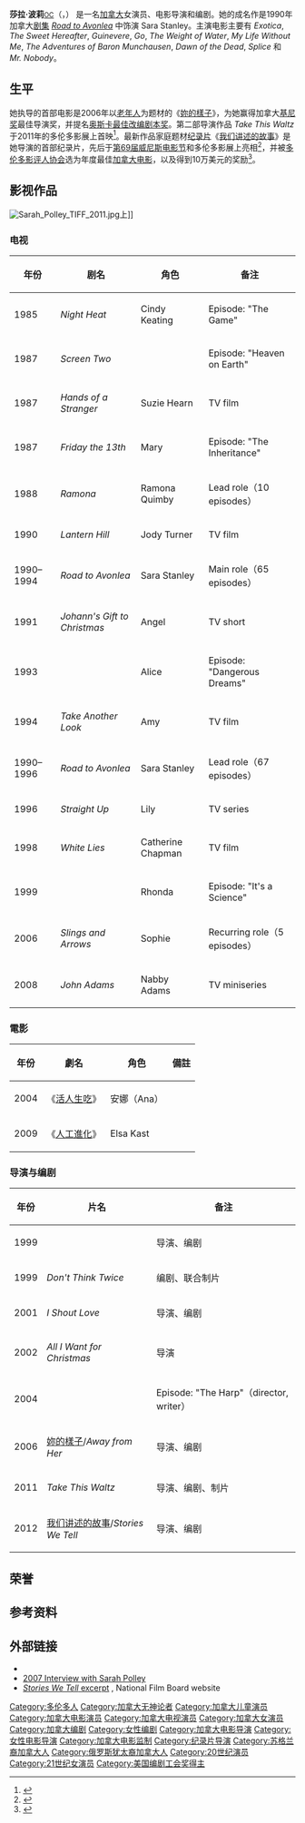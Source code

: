 {{noteTA
|1=zh-hans:波利;zh-hant:波莉;
|2=zh-hans:萨拉;zh-hant:莎拉;
}}
{{Infobox person
| image       = Flickr - nicogenin - Sarah Polley 66ème Festival de Venise (Mostra).jpg
| name        = Sarah Polley
| caption     = 出席2009年9月的[[第66届威尼斯影展|第66届威尼斯影展]]
| birth_name  =
| birth_date  = {{Birth date and age|1979|1|8}}
| birth_place = {{CAN}}[[多倫多|多倫多]]
| death_date   = 
| death_place  = 
| occupation  = 电影导演、编剧、女演员
| yearsactive = 1985–至今
| website     =
| spouse      = [[David_Wharnsby|David Wharnsby]]（2003–2008; 离婚）<br>David Sandomierski（2011–现在） 
| partner     =
| children    = 1 个女儿
}}

'''莎拉·波莉'''<small>[[加拿大勋章|OC]]</small>（{{lang-en|Sarah E. Polley}}，{{bd|1979年|1月8日}}） 是一名[[加拿大|加拿大]]女演员、电影导演和编剧。她的成名作是1990年加拿大[[剧集|剧集]] ''[[Road_to_Avonlea|Road to Avonlea]]'' 中饰演 Sara Stanley。主演电影主要有 ''Exotica'', ''The Sweet Hereafter'', ''Guinevere'', ''Go'', ''The Weight of Water'', ''My Life Without Me'', ''The Adventures of Baron Munchausen'', ''Dawn of the Dead'', ''Splice'' 和 ''Mr. Nobody''。

==生平==
她执导的首部电影是2006年以[[老年人|老年人]]为题材的《[[妳的樣子|妳的樣子]]》，为她赢得加拿大[[基尼奖|基尼奖]]最佳导演奖，并提名[[奥斯卡最佳改编剧本奖|奥斯卡最佳改编剧本奖]]。第二部导演作品 ''Take This Waltz'' 于2011年的多伦多影展上首映<ref>{{cite news|title=TIFF 2011: U2, Brad Pitt, George Clooney Films Featured At 2011 Toronto International Film Festival|url=http://www.huffingtonpost.ca/2011/07/26/tiff-brad-pitt-2011-george-clooney-u2_n_909633.html#s316195&title=U2|accessdate=August 25, 2011|newspaper=The Huffington Post|date=July 26, 2011|archive-date=2011-12-08|archive-url=https://web.archive.org/web/20111208021030/http://www.huffingtonpost.ca/2011/07/26/tiff-brad-pitt-2011-george-clooney-u2_n_909633.html#s316195&title=U2|dead-url=no}}</ref>。最新作品家庭题材[[纪录片|纪录片]]《[[我们讲述的故事|我们讲述的故事]]》是她导演的首部纪录片，先后于[[第69届威尼斯电影节|第69届威尼斯电影节]]和多伦多影展上亮相<ref>{{cite news|author=Adam Benzine|title=Exclusive: TIFF to host Polley's "Stories," Kastner's "Disco"|url=http://realscreen.com/2012/07/23/exclusive-tiff-to-host-polleys-stories-kastners-disco|accessdate=August 8, 2012|newspaper=Realscreen|date=July 23, 2012}}</ref>，并被[[多伦多影评人协会|多伦多影评人协会]]选为年度最佳[[加拿大电影|加拿大电影]]，以及得到10万美元的奖励<ref name=cbc2013>{{cite news|title=Sarah Polley doc wins Toronto critics' $100K prize|url=http://www.cbc.ca/news/arts/story/2013/01/08/tfca-best-canadian-film.html|accessdate=January 9, 2013|newspaper=[[CBC_News|CBC News]]|date=January 8, 2013}}</ref>。

==影视作品==
[[File:Sarah_Polley_TIFF_2011.jpg|thumb]]上]]

===电视===
{| class="wikitable sortable"
|-
! 年份
! 剧名
! 角色
! class="unsortable" | 备注
|-
|1985
|''Night Heat''
|Cindy Keating
|Episode: "The Game"
|-
|1987
|''Screen Two''
|
|Episode: "Heaven on Earth"
|-
|1987
|''Hands of a Stranger''
|Suzie Hearn
|TV film
|-
|1987
|''Friday the 13th''
|Mary
|Episode: "The Inheritance"
|-
|1988
|''Ramona''
|Ramona Quimby
|Lead role（10 episodes）
|-
|1990
|''Lantern Hill''
|Jody Turner
|TV film
|-
|1990–1994
|''Road to Avonlea''
|Sara Stanley
|Main role（65 episodes）
|-
|1991
|''Johann's Gift to Christmas''
|Angel
|TV short
|-
|1993
|''{{sortname|The|Hidden Room|nolink=1}}''
|Alice
|Episode: "Dangerous Dreams"
|-
|1994
|''Take Another Look''
|Amy
|TV film
|-
|1990–1996
|''Road to Avonlea''
|Sara Stanley
|Lead role（67 episodes）
|-
|1996
|''Straight Up''
|Lily
|TV series
|-
|1998
|''White Lies''
|Catherine Chapman
|TV film
|-
|1999
|''{{sortname|The|Industry|Made in Canada}}''
|Rhonda
|Episode: "It's a Science"
|-
|2006
|''Slings and Arrows''
|Sophie
|Recurring role（5 episodes）
|-
|2008
|''John Adams''
|Nabby Adams
|TV miniseries
|}
===電影===
{| class="wikitable sortable"
|-
! 年份
! 劇名
! 角色
! class="unsortable" | 備註
|-
|2004
|《[[活人生吃|活人生吃]]》
| 安娜（Ana）
|
|-
|2009
|《[[人工進化|人工進化]]》
| Elsa Kast
|
|}

===导演与编剧===
{| class="wikitable sortable"
|-
! 年份
! 片名
! class="unsortable" | 备注
|-
| 1999
| ''{{sortname|The|Best Day of My Life|nolink=1}}''
| 导演、编剧
|-
| 1999
| ''Don't Think Twice''
| 编剧、联合制片
|-
| 2001
| ''I Shout Love''
| 导演、编剧
|-
| 2002
| ''All I Want for Christmas''
| 导演
|-
| 2004
| ''{{sortname|The|Shields Stories}}''
| Episode: "The Harp"（director, writer）
|-
| 2006
| [[妳的樣子|妳的樣子]]/''Away from Her''
| 导演、编剧
|-
| 2011
| ''Take This Waltz''
| 导演、编剧、制片
|-
| 2012
| [[我们讲述的故事|我们讲述的故事]]/''Stories We Tell''
| 导演、编剧
|}

==荣誉==

==参考资料==
{{Reflist}}

==外部链接==
{{commons category|Sarah Polley}}
*{{IMDb name|1631}}
*[http://www.comingsoon.net/news/movienews.php?id=20149 2007 Interview with Sarah Polley]
*[http://blog.nfb.ca/2012/08/08/sarah-polley-stories-we-tell-venice-days-tiff/ ''Stories We Tell'' excerpt] {{Wayback|url=http://blog.nfb.ca/2012/08/08/sarah-polley-stories-we-tell-venice-days-tiff/ |date=20120815062807 }}, National Film Board website 

{{Authority control}}

{{DEFAULTSORT:Polley, Sarah}}
[[Category:多伦多人|Category:多伦多人]]
[[Category:加拿大无神论者|Category:加拿大无神论者]]
[[Category:加拿大儿童演员|Category:加拿大儿童演员]]
[[Category:加拿大电影演员|Category:加拿大电影演员]]
[[Category:加拿大电视演员|Category:加拿大电视演员]]
[[Category:加拿大女演员|Category:加拿大女演员]]
[[Category:加拿大编剧|Category:加拿大编剧]]
[[Category:女性编剧|Category:女性编剧]]
[[Category:加拿大电影导演|Category:加拿大电影导演]]
[[Category:女性电影导演|Category:女性电影导演]]
[[Category:加拿大电影监制|Category:加拿大电影监制]]
[[Category:纪录片导演|Category:纪录片导演]]
[[Category:苏格兰裔加拿大人|Category:苏格兰裔加拿大人]]
[[Category:俄罗斯犹太裔加拿大人|Category:俄罗斯犹太裔加拿大人]]
[[Category:20世纪演员|Category:20世纪演员]]
[[Category:21世纪女演员|Category:21世纪女演员]]
[[Category:美国编剧工会奖得主|Category:美国编剧工会奖得主]]